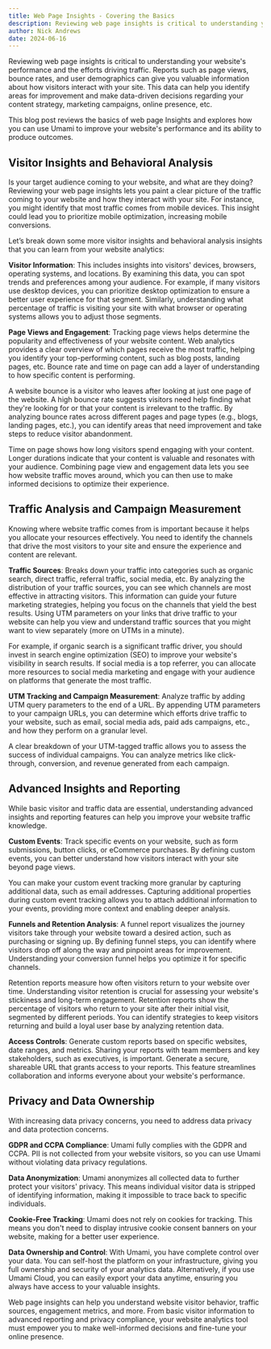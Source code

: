 ```yaml
---
title: Web Page Insights - Covering the Basics
description: Reviewing web page insights is critical to understanding your website's performance and the efforts driving traffic.
author: Nick Andrews
date: 2024-06-16
---
```


Reviewing web page insights is critical to understanding your website's performance and the efforts driving traffic. Reports such as page views, bounce rates, and user demographics can give you valuable information about how visitors interact with your site. This data can help you identify areas for improvement and make data-driven decisions regarding your content strategy, marketing campaigns, online presence, etc.

This blog post reviews the basics of web page Insights and explores how you can use Umami to improve your website's performance and its ability to produce outcomes.

## Visitor Insights and Behavioral Analysis

Is your target audience coming to your website, and what are they doing? Reviewing your web page insights lets you paint a clear picture of the traffic coming to your website and how they interact with your site. For instance, you might identify that most traffic comes from mobile devices. This insight could lead you to prioritize mobile optimization, increasing mobile conversions.

Let’s break down some more visitor insights and behavioral analysis insights that you can learn from your website analytics:

**Visitor Information**: This includes insights into visitors' devices, browsers, operating systems, and locations. By examining this data, you can spot trends and preferences among your audience. For example, if many visitors use desktop devices, you can prioritize desktop optimization to ensure a better user experience for that segment. Similarly, understanding what percentage of traffic is visiting your site with what browser or operating systems allows you to adjust those segments.

**Page Views and Engagement**: Tracking page views helps determine the popularity and effectiveness of your website content. Web analytics provides a clear overview of which pages receive the most traffic, helping you identify your top-performing content, such as blog posts, landing pages, etc. Bounce rate and time on page can add a layer of understanding to how specific content is performing.

A website bounce is a visitor who leaves after looking at just one page of the website. A high bounce rate suggests visitors need help finding what they're looking for or that your content is irrelevant to the traffic. By analyzing bounce rates across different pages and page types (e.g., blogs, landing pages, etc.), you can identify areas that need improvement and take steps to reduce visitor abandonment.

Time on page shows how long visitors spend engaging with your content. Longer durations indicate that your content is valuable and resonates with your audience. Combining page view and engagement data lets you see how website traffic moves around, which you can then use to make informed decisions to optimize their experience.

## Traffic Analysis and Campaign Measurement

Knowing where website traffic comes from is important because it helps you allocate your resources effectively. You need to identify the channels that drive the most visitors to your site and ensure the experience and content are relevant.

**Traffic Sources**: Breaks down your traffic into categories such as organic search, direct traffic, referral traffic, social media, etc. By analyzing the distribution of your traffic sources, you can see which channels are most effective in attracting visitors. This information can guide your future marketing strategies, helping you focus on the channels that yield the best results. Using UTM parameters on your links that drive traffic to your website can help you view and understand traffic sources that you might want to view separately (more on UTMs in a minute).

For example, if organic search is a significant traffic driver, you should invest in search engine optimization (SEO) to improve your website's visibility in search results. If social media is a top referrer, you can allocate more resources to social media marketing and engage with your audience on platforms that generate the most traffic.

**UTM Tracking and Campaign Measurement**: Analyze traffic by adding UTM query parameters to the end of a URL. By appending UTM parameters to your campaign URLs, you can determine which efforts drive traffic to your website, such as email, social media ads, paid ads campaigns, etc., and how they perform on a granular level.

A clear breakdown of your UTM-tagged traffic allows you to assess the success of individual campaigns. You can analyze metrics like click-through, conversion, and revenue generated from each campaign.

## Advanced Insights and Reporting

While basic visitor and traffic data are essential, understanding advanced insights and reporting features can help you improve your website traffic knowledge.

**Custom Events**: Track specific events on your website, such as form submissions, button clicks, or eCommerce purchases. By defining custom events, you can better understand how visitors interact with your site beyond page views.

You can make your custom event tracking more granular by capturing additional data, such as email addresses. Capturing additional properties during custom event tracking allows you to attach additional information to your events, providing more context and enabling deeper analysis.

**Funnels and Retention Analysis**: A funnel report visualizes the journey visitors take through your website toward a desired action, such as purchasing or signing up. By defining funnel steps, you can identify where visitors drop off along the way and pinpoint areas for improvement. Understanding your conversion funnel helps you optimize it for specific channels.

Retention reports measure how often visitors return to your website over time. Understanding visitor retention is crucial for assessing your website's stickiness and long-term engagement. Retention reports show the percentage of visitors who return to your site after their initial visit, segmented by different periods. You can identify strategies to keep visitors returning and build a loyal user base by analyzing retention data.

**Access Controls**: Generate custom reports based on specific websites, date ranges, and metrics. Sharing your reports with team members and key stakeholders, such as executives, is important. Generate a secure, shareable URL that grants access to your reports. This feature streamlines collaboration and informs everyone about your website's performance.

## Privacy and Data Ownership

With increasing data privacy concerns, you need to address data privacy and data protection concerns.

**GDPR and CCPA Compliance**: Umami fully complies with the GDPR and CCPA. PII is not collected from your website visitors, so you can use Umami without violating data privacy regulations.

**Data Anonymization**: Umami anonymizes all collected data to further protect your visitors' privacy. This means individual visitor data is stripped of identifying information, making it impossible to trace back to specific individuals.

**Cookie-Free Tracking**: Umami does not rely on cookies for tracking. This means you don't need to display intrusive cookie consent banners on your website, making for a better user experience.

**Data Ownership and Control**: With Umami, you have complete control over your data. You can self-host the platform on your infrastructure, giving you full ownership and security of your analytics data. Alternatively, if you use Umami Cloud, you can easily export your data anytime, ensuring you always have access to your valuable insights.

Web page insights can help you understand website visitor behavior, traffic sources, engagement metrics, and more. From basic visitor information to advanced reporting and privacy compliance, your website analytics tool must empower you to make well-informed decisions and fine-tune your online presence.
